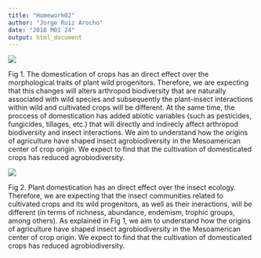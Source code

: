 ```yaml
---
title: "Homework02"
author: "Jorge Ruiz Arocho"
date: "2018 M01 24"
output: html_document
---
```


![](Cause and Effect.png)

Fig 1. The domestication of crops has an direct effect over the morphological traits of plant wild progenitors. Therefore, we are expecting that this changes will alters arthropod biodiversity that are naturally associated with wild species and subsequently the plant-insect interactions within wild and cultivated crops will be different. At the same time, the proccess of domestication has added abiotic variables (such as pesticides, fungicides, tillages, etc.) that will directly and indirecly affect arthropod biodiversity and insect interactions. We aim to understand how the origins of agriculture have shaped insect agrobiodiversity in the Mesoamerican center of crop origin. We expect to find that the cultivation of domesticated crops has reduced agrobiodiversity.

![](Logic Tree.png)

Fig 2. Plant domestication has an direct effect over the insect ecology. Therefore, we are expecting that the insect communities related to cultivated crops and its wild progenitors, as well as their ineractions, will be different (in terms of richness, abundance, endemism, trophic groups, among others). As explained in Fig 1, we aim to understand how the origins of agriculture have shaped insect agrobiodiversity in the Mesoamerican center of crop origin. We expect to find that the cultivation of domesticated crops has reduced agrobiodiversity.